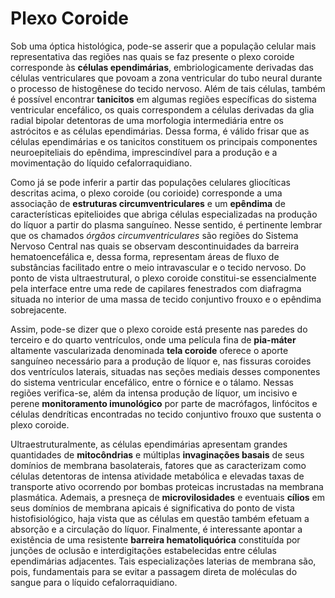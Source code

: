 # Plexo Coroide

Sob uma óptica histológica, pode-se asserir que a população celular mais representativa das regiões nas quais se faz presente o plexo coroide corresponde às **células ependimárias**, embriologicamente derivadas das células ventriculares que povoam a zona ventricular do tubo neural durante o processo de histogênese do tecido nervoso. Além de tais células, também é possível encontrar **tanicitos** em algumas regiões específicas do sistema ventricular encefálico, os quais correspondem a células derivadas da glia radial bipolar detentoras de uma morfologia intermediária entre os astrócitos e as células ependimárias. Dessa forma, é válido frisar que as células ependimárias e os tanicitos constituem os principais componentes neuroepiteliais do epêndima, imprescindível para a produção e a movimentação do líquido cefalorraquidiano.

<!-- - boxe de Biologia Celular mostrando imagens de imunofluorescência das células ependimárias e dos tanicitos e explicando as diferenças de morfologia, com enfoque para a morfologia estranha dos tanicitos. -->

<!-- - boxe anatômico mostrando os componentes do sistema ventricular do Sistema Nervoso, ou seja, desde as cisternas até os ventrículos em si e os aquedutos que os conectam. -->

<!-- - esquema de histogênese do tecido nervoso explicado por zonas do tubo neural (pode ser aquela do Kierszenbaum) -->

Como já se pode inferir a partir das populações celulares gliocíticas descritas acima, o plexo coroide (ou corioide) corresponde a uma associação de **estruturas circumventriculares** e um **epêndima** de características epitelioides que abriga células especializadas na produção do líquor a partir do plasma sanguíneo. Nesse sentido, é pertinente lembrar que os chamados _órgãos circumventriculares_ são regiões do Sistema Nervoso Central nas quais se observam descontinuidades da barreira hematoencefálica e, dessa forma, representam áreas de fluxo de substâncias facilitado entre o meio intravascular e o tecido nervoso. Do ponto de vista ultraestrutural, o plexo coroide constitui-se essencialmente pela interface entre uma rede de capilares fenestrados com diafragma situada no interior de uma massa de tecido conjuntivo frouxo e o epêndima sobrejacente.

<!-- - mostrar fotomicrografia lâmina de plexo coroide indicando os componentes histológicos de suas estruturas. -->

Assim, pode-se dizer que o plexo coroide está presente nas paredes do terceiro e do quarto ventrículos, onde uma película fina de **pia-máter** altamente vascularizada denominada **tela coroide** oferece o aporte sanguíneo necessário para a produção de líquor e, nas fissuras coroides dos ventrículos laterais, situadas nas seções mediais desses componentes do sistema ventricular encefálico, entre o fórnice e o tálamo. Nessas regiões verifica-se, além da intensa produção de líquor, um incisivo e perene **monitoramento imunológico** por parte de macrófagos, linfócitos e células dendríticas encontradas no tecido conjuntivo frouxo que sustenta o plexo coroide.

<!-- - boxe fisiológico versando sobre a importância das células do Sistema Imunológico inclusas no plexo coroide. -->

Ultraestruturalmente, as células ependimárias apresentam grandes quantidades de **mitocôndrias** e múltiplas **invaginações basais** de seus domínios de membrana basolaterais, fatores que as caracterizam como células detentoras de intensa atividade metabólica e elevadas taxas de transporte ativo ocorrendo por bombas proteicas incrustadas na membrana plasmática. Ademais, a presneça de **microvilosidades** e eventuais **cílios** em seus domínios de membrana apicais é significativa do ponto de vista histofisiológico, haja vista que as células em questão também efetuam a absorção e a circulação do líquor. Finalmente, é interessante apontar a existência de uma resistente **barreira hematoliquórica** constituída por junções de oclusão e interdigitações estabelecidas entre células ependimárias adjacentes. Tais especializações laterias de membrana são, pois, fundamentais para se evitar a passagem direta de moléculas do sangue para o líquido cefalorraquidiano.

<!-- - boxe ultraestrutural mostrando eletromicrografia de transmissão do epênima, evidenciando os capilares fenestrados com diafragma que circulam pelo estroma e a Biologia Estrutural das barreiras hematoencefálica (fazer comparativo com outro corte, porque ela não vai estar presente aqui) e hematoliquórica. -->
